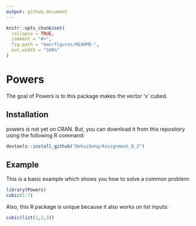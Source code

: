 ```yaml
---
output: github_document
---
```


<!-- README.md is generated from README.Rmd. Please edit that file -->

```r
knitr::opts_chunk$set(
  collapse = TRUE,
  comment = "#>",
  fig.path = "man/figures/README-",
  out.width = "100%"
)
```

# Powers

<!-- badges: start -->
<!-- badges: end -->

The goal of Powers is to this package makes the vector 'x' cubed.

## Installation

powers is not yet on CRAN. But, you can download it from this repository using the following R command: 
``` r
devtools::install_github("DehuiGeng/Assignment_B_2")
```

## Example

This is a basic example which shows you how to solve a common problem:

```r
library(Powers)
cubic(1:7)
```

Also, this R package is unique because it also works on list inputs: 
```r
cubic(list(1,2,3))
```


